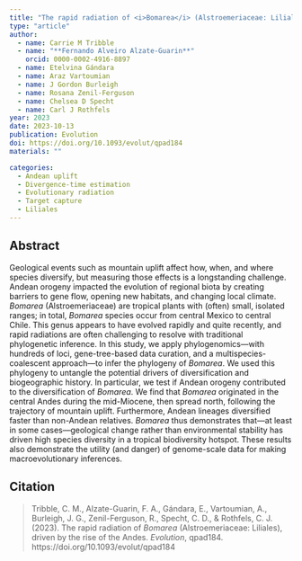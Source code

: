 ```yaml
---
title: "The rapid radiation of <i>Bomarea</i> (Alstroemeriaceae: Liliales), driven by the rise of the Andes"
type: "article"
author:
  - name: Carrie M Tribble
  - name: "**Fernando Alveiro Alzate-Guarin**"
    orcid: 0000-0002-4916-8897
  - name: Etelvina Gándara
  - name: Araz Vartoumian
  - name: J Gordon Burleigh
  - name: Rosana Zenil-Ferguson
  - name: Chelsea D Specht
  - name: Carl J Rothfels
year: 2023
date: 2023-10-13
publication: Evolution
doi: https://doi.org/10.1093/evolut/qpad184
materials: ""

categories:
  - Andean uplift
  - Divergence-time estimation
  - Evolutionary radiation
  - Target capture
  - Liliales
---
```


## Abstract

Geological events such as mountain uplift affect how, when, and where species diversify, but measuring those effects is a longstanding challenge. Andean orogeny impacted the evolution of regional biota by creating barriers to gene flow, opening new habitats, and changing local climate. *Bomarea* (Alstroemeriaceae) are tropical plants with (often) small, isolated ranges; in total, *Bomarea* species occur from central Mexico to central Chile. This genus appears to have evolved rapidly and quite recently, and rapid radiations are often challenging to resolve with traditional phylogenetic inference. In this study, we apply phylogenomics—with hundreds of loci, gene-tree-based data curation, and a multispecies-coalescent approach—to infer the phylogeny of *Bomarea*. We used this phylogeny to untangle the potential drivers of diversification and biogeographic history. In particular, we test if Andean orogeny contributed to the diversification of *Bomarea*. We find that *Bomarea* originated in the central Andes during the mid-Miocene, then spread north, following the trajectory of mountain uplift. Furthermore, Andean lineages diversified faster than non-Andean relatives. *Bomarea* thus demonstrates that—at least in some cases—geological change rather than environmental stability has driven high species diversity in a tropical biodiversity hotspot. These results also demonstrate the utility (and danger) of genome-scale data for making macroevolutionary inferences.

## Citation

> Tribble, C. M., Alzate-Guarin, F. A., Gándara, E., Vartoumian, A., Burleigh, J. G., Zenil-Ferguson, R., Specht, C. D., & Rothfels, C. J. (2023). The rapid radiation of *Bomarea* (Alstroemeriaceae: Liliales), driven by the rise of the Andes. *Evolution*, qpad184. https://doi.org/10.1093/evolut/qpad184